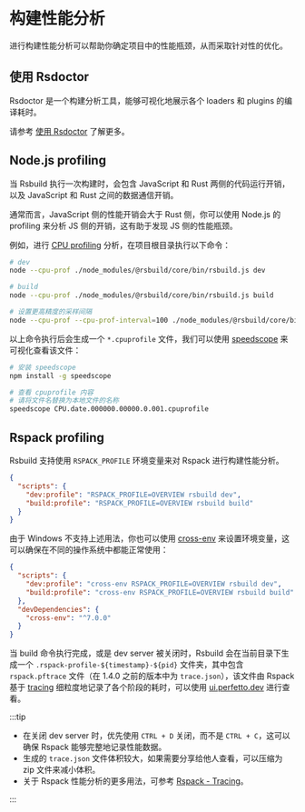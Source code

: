 # 构建性能分析

进行构建性能分析可以帮助你确定项目中的性能瓶颈，从而采取针对性的优化。

## 使用 Rsdoctor

Rsdoctor 是一个构建分析工具，能够可视化地展示各个 loaders 和 plugins 的编译耗时。

请参考 [使用 Rsdoctor](/guide/debug/rsdoctor) 了解更多。

## Node.js profiling

当 Rsbuild 执行一次构建时，会包含 JavaScript 和 Rust 两侧的代码运行开销，以及 JavaScript 和 Rust 之间的数据通信开销。

通常而言，JavaScript 侧的性能开销会大于 Rust 侧，你可以使用 Node.js 的 profiling 来分析 JS 侧的开销，这有助于发现 JS 侧的性能瓶颈。

例如，进行 [CPU profiling](https://nodejs.org/docs/v20.17.0/api/cli.html#--cpu-prof) 分析，在项目根目录执行以下命令：

```bash
# dev
node --cpu-prof ./node_modules/@rsbuild/core/bin/rsbuild.js dev

# build
node --cpu-prof ./node_modules/@rsbuild/core/bin/rsbuild.js build

# 设置更高精度的采样间隔
node --cpu-prof --cpu-prof-interval=100 ./node_modules/@rsbuild/core/bin/rsbuild.js build
```

以上命令执行后会生成一个 `*.cpuprofile` 文件，我们可以使用 [speedscope](https://github.com/jlfwong/speedscope) 来可视化查看该文件：

```bash
# 安装 speedscope
npm install -g speedscope

# 查看 cpuprofile 内容
# 请将文件名替换为本地文件的名称
speedscope CPU.date.000000.00000.0.001.cpuprofile
```

## Rspack profiling

Rsbuild 支持使用 `RSPACK_PROFILE` 环境变量来对 Rspack 进行构建性能分析。

```json title="package.json"
{
  "scripts": {
    "dev:profile": "RSPACK_PROFILE=OVERVIEW rsbuild dev",
    "build:profile": "RSPACK_PROFILE=OVERVIEW rsbuild build"
  }
}
```

由于 Windows 不支持上述用法，你也可以使用 [cross-env](https://npmjs.com/package/cross-env) 来设置环境变量，这可以确保在不同的操作系统中都能正常使用：

```json title="package.json"
{
  "scripts": {
    "dev:profile": "cross-env RSPACK_PROFILE=OVERVIEW rsbuild dev",
    "build:profile": "cross-env RSPACK_PROFILE=OVERVIEW rsbuild build"
  },
  "devDependencies": {
    "cross-env": "^7.0.0"
  }
}
```

当 build 命令执行完成，或是 dev server 被关闭时，Rsbuild 会在当前目录下生成一个 `.rspack-profile-${timestamp}-${pid}` 文件夹，其中包含 `rspack.pftrace` 文件（在 1.4.0 之前的版本中为 `trace.json`），该文件由 Rspack 基于 [tracing](https://github.com/tokio-rs/tracing) 细粒度地记录了各个阶段的耗时，可以使用 [ui.perfetto.dev](https://ui.perfetto.dev/) 进行查看。

:::tip

- 在关闭 dev server 时，优先使用 `CTRL + D` 关闭，而不是 `CTRL + C`，这可以确保 Rspack 能够完整地记录性能数据。
- 生成的 `trace.json` 文件体积较大，如果需要分享给他人查看，可以压缩为 zip 文件来减小体积。
- 关于 Rspack 性能分析的更多用法，可参考 [Rspack - Tracing](https://rspack.rs/zh/contribute/development/tracing)。

:::
